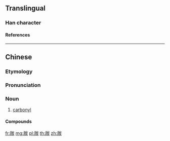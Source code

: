 {{character info/new}}
==Translingual==

===Han character===
{{Han char|rn=123|rad=羊|as=09|sn=15|four=82589|canj=TQUKF,TQUMF|ids=⿰羊炭}}

====References====
{{Han ref|kx=0953.311|hdz=53136.110|uh=7FB0}}

----

==Chinese==
{{zh-forms}}
{{zh-wp}}

===Etymology===
{{blend|zh|氧|tr1=yǎng|t1=oxygen|碳|tr2=tàn|t2=carbon}}

===Pronunciation===
{{zh-pron
|m=tāng,tàn,2nb=Taiwan
|c=tong1
|cat=n
}}

===Noun===
{{zh-noun}}

# {{lb|zh|chemistry}} [[carbonyl]]

====Compounds====
{{zh-der|羰基}}

[[fr:羰]]
[[mg:羰]]
[[pl:羰]]
[[th:羰]]
[[zh:羰]]